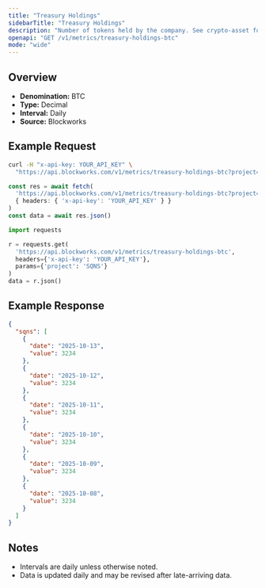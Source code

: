 ```yaml
---
title: "Treasury Holdings"
sidebarTitle: "Treasury Holdings"
description: "Number of tokens held by the company. See crypto-asset for asset indicator"
openapi: "GET /v1/metrics/treasury-holdings-btc"
mode: "wide"
---
```


## Overview

- **Denomination:** BTC
- **Type:** Decimal
- **Interval:** Daily
- **Source:** Blockworks

## Example Request

<CodeGroup>

```bash cURL
curl -H "x-api-key: YOUR_API_KEY" \
  "https://api.blockworks.com/v1/metrics/treasury-holdings-btc?project=SQNS"
```

```typescript TypeScript
const res = await fetch(
  'https://api.blockworks.com/v1/metrics/treasury-holdings-btc?project=SQNS',
  { headers: { 'x-api-key': 'YOUR_API_KEY' } }
)
const data = await res.json()
```

```python Python
import requests

r = requests.get(
  'https://api.blockworks.com/v1/metrics/treasury-holdings-btc',
  headers={'x-api-key': 'YOUR_API_KEY'},
  params={'project': 'SQNS'}
)
data = r.json()
```

</CodeGroup>

## Example Response

```json
{
  "sqns": [
    {
      "date": "2025-10-13",
      "value": 3234
    },
    {
      "date": "2025-10-12",
      "value": 3234
    },
    {
      "date": "2025-10-11",
      "value": 3234
    },
    {
      "date": "2025-10-10",
      "value": 3234
    },
    {
      "date": "2025-10-09",
      "value": 3234
    },
    {
      "date": "2025-10-08",
      "value": 3234
    }
  ]
}
```

## Notes
- Intervals are daily unless otherwise noted.
- Data is updated daily and may be revised after late-arriving data.